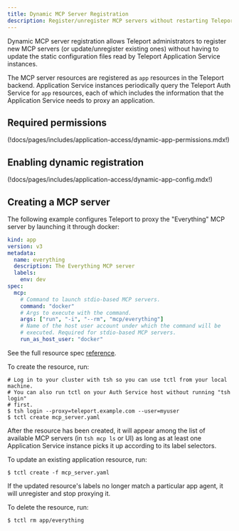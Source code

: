 ```yaml
---
title: Dynamic MCP Server Registration
description: Register/unregister MCP servers without restarting Teleport.
---
```


Dynamic MCP server registration allows Teleport administrators to register new
MCP servers (or update/unregister existing ones) without having to update the
static configuration files read by Teleport Application Service instances.

The MCP server resources are registered as `app` resources in the Teleport
backend. Application Service instances periodically query the Teleport Auth
Service for `app` resources, each of which includes the information that the
Application Service needs to proxy an application.

## Required permissions

(!docs/pages/includes/application-access/dynamic-app-permissions.mdx!)

## Enabling dynamic registration

(!docs/pages/includes/application-access/dynamic-app-config.mdx!)

## Creating a MCP server

The following example configures Teleport to proxy the "Everything" MCP server
by launching it through docker:
```yaml
kind: app
version: v3
metadata:
  name: everything
  description: The Everything MCP server
  labels:
    env: dev
spec:
  mcp:
    # Command to launch stdio-based MCP servers.
    command: "docker"
    # Args to execute with the command.
    args: ["run", "-i", "--rm", "mcp/everything"]
    # Name of the host user account under which the command will be
    # executed. Required for stdio-based MCP servers.
    run_as_host_user: "docker"
```

See the full resource spec [reference](../../reference/agent-services/mcp-access.mdx).

To create the resource, run:

```code
# Log in to your cluster with tsh so you can use tctl from your local machine.
# You can also run tctl on your Auth Service host without running "tsh login"
# first.
$ tsh login --proxy=teleport.example.com --user=myuser
$ tctl create mcp_server.yaml
```

After the resource has been created, it will appear among the list of available
MCP servers (in `tsh mcp ls` or UI) as long as at least one Application Service
instance picks it up according to its label selectors.

To update an existing application resource, run:

```code
$ tctl create -f mcp_server.yaml
```

If the updated resource's labels no longer match a particular app agent, it
will unregister and stop proxying it.

To delete the resource, run:

```code
$ tctl rm app/everything
```
